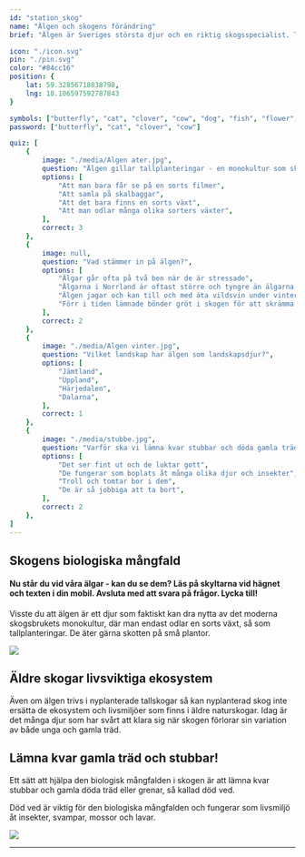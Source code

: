 ```yaml
---
id: "station_skog"
name: "Älgen och skogens förändring"
brief: "Älgen är Sveriges största djur och en riktig skogsspecialist. Till skillnad från många arter som har svårt att överleva när gamla skogar försvinner, trivs de utmärkt bland nyplanterade tallplantor som de gärna äter."

icon: "./icon.svg"
pin: "./pin.svg"
color: "#84cc16"
position: {
    lat: 59.32856718038798,
    lng: 18.106597592787843
}

symbols: ["butterfly", "cat", "clover", "cow", "dog", "fish", "flower", "fox", "frog"]
password: ["butterfly", "cat", "clover", "cow"]

quiz: [
    {
        image: "./media/Algen ater.jpg",
        question: "Älgen gillar tallplanteringar - en monokultur som ska växa till ny skog. Vad innebär ordet monokultur?",
        options: [
            "Att man bara får se på en sorts filmer",
            "Att samla på skalbaggar",
            "Att det bara finns en sorts växt",
            "Att man odlar många olika sorters växter",
        ],
        correct: 3
    },
    {
        image: null,
        question: "Vad stämmer in på älgen?",
        options: [
            "Älgar går ofta på två ben när de är stressade",
            "Älgarna i Norrland är oftast större och tyngre än älgarna i södra Sverige",
            "Älgen jagar och kan till och med äta vildsvin under vintern",
            "Förr i tiden lämnade bönder gröt i skogen för att skrämma älgen",
        ],
        correct: 2
    },
    {
        image: "./media/Algen vinter.jpg",
        question: "Vilket landskap har älgen som landskapsdjur?",
        options: [
            "Jämtland",
            "Uppland",
            "Härjedalen",
            "Dalarna",
        ],
        correct: 1
    },
    {
        image: "./media/stubbe.jpg",
        question: "Varför ska vi lämna kvar stubbar och döda gamla träd när vi avverkar skog?",
        options: [
            "Det ser fint ut och de luktar gott",
            "De fungerar som boplats åt många olika djur och insekter",
            "Troll och tomtar bor i dem",
            "De är så jobbiga att ta bort",
        ],
        correct: 2
    },
]
---
```


## Skogens biologiska mångfald

#### Nu står du vid våra älgar - kan du se dem? Läs på skyltarna vid hägnet och texten i din mobil. Avsluta med att svara på frågor. Lycka till!

Visste du att älgen är ett djur som faktiskt kan dra nytta av det moderna skogsbrukets monokultur, där man endast odlar en sorts växt, så som tallplanteringar. De äter gärna skotten på små plantor.


<img
    src="/stations/skog/media/Algen ligger.jpg">
</img>

## Äldre skogar livsviktiga ekosystem

Även om älgen trivs i nyplanterade tallskogar så kan nyplanterad skog inte ersätta de ekosystem och livsmiljöer som finns i äldre naturskogar. Idag är det många djur som har svårt att klara sig när skogen förlorar sin variation av både unga och gamla träd.

## Lämna kvar gamla träd och stubbar!

Ett sätt att hjälpa den biologisk mångfalden i skogen är att lämna kvar stubbar och gamla döda träd eller grenar, så kallad död ved.

Död ved är viktig för den biologiska mångfalden och fungerar som livsmiljö åt insekter, svampar, mossor och lavar.

<img
    src="/stations/skog/media/Algen.jpg">
</img>

------
